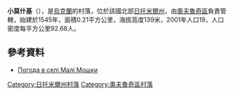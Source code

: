 {{coord|51|16|28|N|28|52|33|E|scale:30000|display=title}}

'''小莫什基'''（{{lang-uk|Малі Мошки}}），是[[烏克蘭|烏克蘭]]的村落，位於該國北部[[日托米爾州|日托米爾州]]，由[[奧夫魯奇區|奧夫魯奇區]]負責管轄，始建於1545年，面積0.21平方公里，海拔高度139米，2001年人口19，人口密度每平方公里92.68人。

==參考資料== 
* [http://weather.in.ua/ua/zhitomirskaja/14796 Погода в селі Малі Мошки] {{Wayback|url=http://weather.in.ua/ua/zhitomirskaja/14796 |date=20111219163921 }}

{{DEFAULTSORT:Малі Мошки}}
[[Category:日托米爾州村落|Category:日托米爾州村落]]
[[Category:奧夫魯奇區村落|Category:奧夫魯奇區村落]]